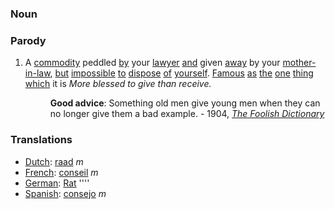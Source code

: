 ===Noun===
===Parody===
#A [[commodity]] peddled [[by]] your [[lawyer]] [[and]] given [[away]] by your [[mother-in-law]], [[but]] [[impossible]] [[to]] [[dispose]] [[of]] [[yourself]].  [[Famous]] [[as]] [[the]] [[one]] [[thing]] [[which]] it is ''More blessed to give than receive.''
#:'''Good advice''': Something old men give young men when they can no longer give them a bad example. - 1904, ''[[The Foolish Dictionary]]''

===Translations===

*[[Dutch]]: [[raad]] ''m''
*[[French]]: [[conseil]] ''m''
*[[German]]: [[Rat]] ''''
*[[Spanish]]: [[consejo]] ''m''